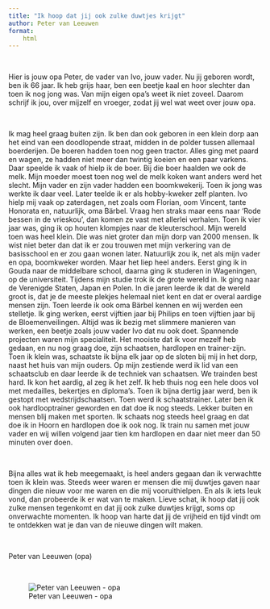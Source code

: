 ```yaml
---
title: "Ik hoop dat jij ook zulke duwtjes krijgt"
author: Peter van Leeuwen
format:
    html 
---
```


<br>

Hier is jouw opa Peter, de vader van Ivo, jouw vader. Nu jij geboren wordt, ben ik 66 jaar. Ik heb grijs haar, ben een beetje kaal en hoor slechter dan toen ik nog jong was. Van mijn eigen opa’s weet ik niet zoveel. Daarom schrijf ik jou, over mijzelf en vroeger, zodat jij wel wat weet over jouw opa. 

<br>

Ik mag heel graag buiten zijn. Ik ben dan ook geboren in een klein dorp aan het eind van een doodlopende straat, midden in de polder tussen allemaal boerderijen. De boeren hadden toen nog geen tractor. Alles ging met paard en wagen, ze hadden niet meer dan twintig koeien en een paar varkens. Daar speelde ik vaak of hielp ik de boer. Bij die boer haalden we ook de melk. Mijn moeder moest toen nog wel de melk koken want anders werd het slecht. 
Mijn vader en zijn vader hadden een boomkwekerij. Toen ik jong was werkte ik daar veel. Later teelde ik er als hobby-kweker zelf planten. Ivo hielp mij vaak op zaterdagen, net zoals oom Florian, oom Vincent, tante Honorata en, natuurlijk, oma Bärbel. Vraag hen straks maar eens naar ‘Rode bessen in de vrieskou’, dan komen ze vast met allerlei verhalen. 
Toen ik vier jaar was, ging ik op houten klompjes naar de kleuterschool. Mijn wereld toen was heel klein. Die was niet groter dan mijn dorp van 2000 mensen. Ik wist niet beter dan dat ik er zou trouwen met mijn verkering van de basisschool en er zou gaan wonen later. Natuurlijk zou ik, net als mijn vader en opa, boomkweker worden. Maar het liep heel anders. Eerst ging ik in Gouda naar de middelbare school, daarna ging ik studeren in Wageningen, op de universiteit. Tijdens mijn studie trok ik de grote wereld in. Ik ging naar de Verenigde Staten, Japan en Polen. In die jaren leerde ik dat de wereld groot is, dat je de meeste plekjes helemaal niet kent en dat er overal aardige mensen zijn. Toen leerde ik ook oma Bärbel kennen en wij werden een stelletje. Ik ging werken, eerst vijftien jaar bij Philips en toen vijftien jaar bij de Bloemenveilingen. Altijd was ik bezig met slimmere manieren van werken, een beetje zoals jouw vader Ivo dat nu ook doet. Spannende projecten waren mijn specialiteit.
Het mooiste dat ik voor mezelf heb gedaan, en nu nog graag doe, zijn schaatsen, hardlopen en trainer-zijn. Toen ik klein was, schaatste ik bijna elk jaar op de sloten bij mij in het dorp, naast het huis van mijn ouders. Op mijn zestiende werd ik lid van een schaatsclub en daar leerde ik de techniek van schaatsen. We trainden best hard. Ik kon het aardig, al zeg ik het zelf. Ik heb thuis nog een hele doos vol met medailles, bekertjes en diploma’s. Toen ik bijna dertig jaar werd, ben ik gestopt met wedstrijdschaatsen. Toen werd ik schaatstrainer. Later ben ik ook hardlooptrainer geworden en dat doe ik nog steeds. Lekker buiten en mensen blij maken met sporten. Ik schaats nog steeds heel graag en dat doe ik in Hoorn en hardlopen doe ik ook nog. Ik train nu samen met jouw vader en wij willen volgend jaar tien km hardlopen en daar niet meer dan 50 minuten over doen. 


<br>

Bijna alles wat ik heb meegemaakt, is heel anders gegaan dan ik verwachtte toen ik klein was. Steeds weer waren er mensen die mij duwtjes gaven naar dingen die nieuw voor me waren en die mij vooruithielpen. En als ik iets leuk vond, dan probeerde ik er wat van te maken. Lieve schat, ik hoop dat jij ook zulke mensen tegenkomt en dat jij ook zulke duwtjes krijgt, soms op onverwachte momenten. Ik hoop van harte dat jij de vrijheid en tijd vindt om te ontdekken wat je dan van de nieuwe dingen wilt maken.

<br>

Peter van Leeuwen (opa)

<br>

![Peter van Leeuwen - opa](images/Peter.jpg)